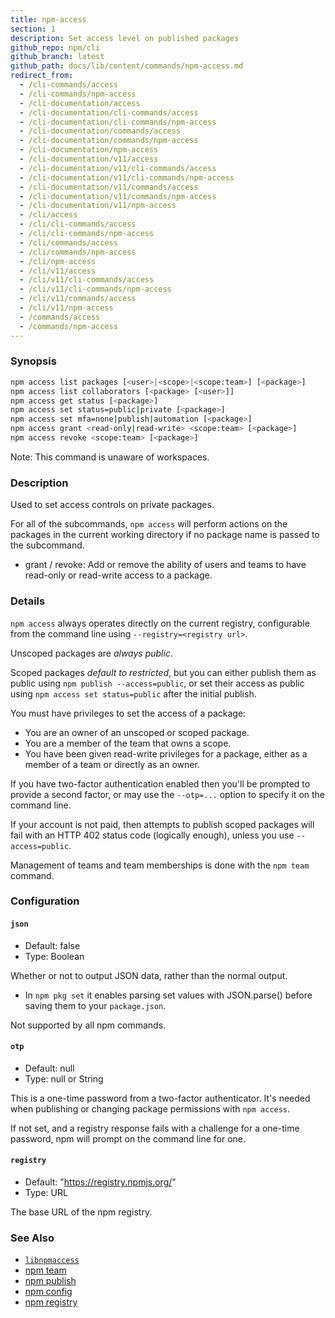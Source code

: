 ```yaml
---
title: npm-access
section: 1
description: Set access level on published packages
github_repo: npm/cli
github_branch: latest
github_path: docs/lib/content/commands/npm-access.md
redirect_from:
  - /cli-commands/access
  - /cli-commands/npm-access
  - /cli-documentation/access
  - /cli-documentation/cli-commands/access
  - /cli-documentation/cli-commands/npm-access
  - /cli-documentation/commands/access
  - /cli-documentation/commands/npm-access
  - /cli-documentation/npm-access
  - /cli-documentation/v11/access
  - /cli-documentation/v11/cli-commands/access
  - /cli-documentation/v11/cli-commands/npm-access
  - /cli-documentation/v11/commands/access
  - /cli-documentation/v11/commands/npm-access
  - /cli-documentation/v11/npm-access
  - /cli/access
  - /cli/cli-commands/access
  - /cli/cli-commands/npm-access
  - /cli/commands/access
  - /cli/commands/npm-access
  - /cli/npm-access
  - /cli/v11/access
  - /cli/v11/cli-commands/access
  - /cli/v11/cli-commands/npm-access
  - /cli/v11/commands/access
  - /cli/v11/npm-access
  - /commands/access
  - /commands/npm-access
---
```


### Synopsis

```bash
npm access list packages [<user>|<scope>|<scope:team>] [<package>]
npm access list collaborators [<package> [<user>]]
npm access get status [<package>]
npm access set status=public|private [<package>]
npm access set mfa=none|publish|automation [<package>]
npm access grant <read-only|read-write> <scope:team> [<package>]
npm access revoke <scope:team> [<package>]
```

Note: This command is unaware of workspaces.

### Description

Used to set access controls on private packages.

For all of the subcommands, `npm access` will perform actions on the packages in the current working directory if no package name is passed to the subcommand.

- grant / revoke: Add or remove the ability of users and teams to have read-only or read-write access to a package.

### Details

`npm access` always operates directly on the current registry, configurable from the command line using `--registry=<registry url>`.

Unscoped packages are _always public_.

Scoped packages _default to restricted_, but you can either publish them as public using `npm publish --access=public`, or set their access as public using `npm access set status=public` after the initial publish.

You must have privileges to set the access of a package:

- You are an owner of an unscoped or scoped package.
- You are a member of the team that owns a scope.
- You have been given read-write privileges for a package, either as a member of a team or directly as an owner.

If you have two-factor authentication enabled then you'll be prompted to provide a second factor, or may use the `--otp=...` option to specify it on the command line.

If your account is not paid, then attempts to publish scoped packages will fail with an HTTP 402 status code (logically enough), unless you use `--access=public`.

Management of teams and team memberships is done with the `npm team` command.

### Configuration

#### `json`

- Default: false
- Type: Boolean

Whether or not to output JSON data, rather than the normal output.

- In `npm pkg set` it enables parsing set values with JSON.parse() before saving them to your `package.json`.

Not supported by all npm commands.

#### `otp`

- Default: null
- Type: null or String

This is a one-time password from a two-factor authenticator. It's needed when publishing or changing package permissions with `npm access`.

If not set, and a registry response fails with a challenge for a one-time password, npm will prompt on the command line for one.

#### `registry`

- Default: "https://registry.npmjs.org/"
- Type: URL

The base URL of the npm registry.

### See Also

- [`libnpmaccess`](https://npm.im/libnpmaccess)
- [npm team](/cli/v11/commands/npm-team)
- [npm publish](/cli/v11/commands/npm-publish)
- [npm config](/cli/v11/commands/npm-config)
- [npm registry](/cli/v11/using-npm/registry)
